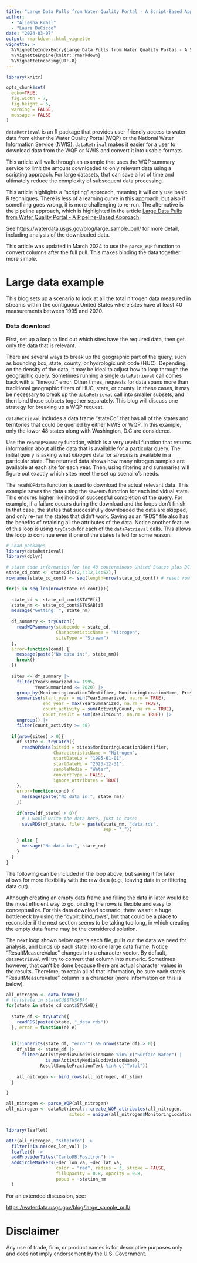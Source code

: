 ```yaml
---
title: "Large Data Pulls from Water Quality Portal - A Script-Based Approach"
author: 
  - "Aliesha Krall"
  - "Laura DeCicco"
date: "2024-03-07"
output: rmarkdown::html_vignette
vignette: >
  %\VignetteIndexEntry{Large Data Pulls from Water Quality Portal - A Script-Based Approach}
  %\VignetteEngine{knitr::rmarkdown}
  %\VignetteEncoding{UTF-8}
---
```


```r
library(knitr)

opts_chunk$set(
  echo=TRUE,
  fig.width = 7,
  fig.height = 5,
  warning = FALSE,
  message = FALSE
)
```

`dataRetrieval` is an R package that provides user-friendly access to water data from either the Water Quality Portal (WQP) or the National Water Information Service (NWIS). `dataRetrival` makes it easier for a user to download data from the WQP or NWIS and convert it into usable formats. 

This article will walk through an example that uses the WQP summary service to limit the amount downloaded to only relevant data using a scripting approach. For large datasets, that can save a lot of time and ultimately reduce the complexity of subsequent data processing. 

This article highlights a "scripting" approach, meaning it will only use basic R techniques. There is less of a learning curve in this approach, but also if something goes wrong, it is more challenging to re-run. The alternative is the pipeline approach, which is highlighted in the article [Large Data Pulls from Water Quality Portal - A Pipeline-Based Approach](wqp_large_pull_targets.html).

See [https://waterdata.usgs.gov/blog/large_sample_pull/](https://waterdata.usgs.gov/blog/large_sample_pull/) for more detail, including analysis of the downloaded data.

This article was updated in March 2024 to use the `parse_WQP` function to convert columns after the full pull. This makes binding the data together more simple.

# Large data example

This blog sets up a scenario to look at all the total nitrogen data measured in streams within the contiguous United States where sites have at least 40 measurements between 1995 and 2020.
 
### Data download

First, set up a loop to find out which sites have the required data, then get only the data that is relevant.

There are several ways to break up the geographic part of the query, such as bounding box, state, county, or hydrologic unit code (HUC). Depending on the density of the data, it may be ideal to adjust how to loop through the geographic query. Sometimes running a single `dataRetrieval` call comes back with a "timeout" error. Other times, requests for data spans more than traditional geographic filters of HUC, state, or county. In these cases, it may be necessary to break up the `dataRetrieval` call into smaller subsets, and then bind those subsets together separately. This blog will discuss one strategy for breaking up a WQP request.

`dataRetrieval` includes a data frame "stateCd" that has all of the states and territories that could be queried by either NWIS or WQP. In this example, only the lower 48 states along with Washington, D.C.are considered.

Use the `readWQPsummary` function, which is a very useful function that returns information about all the data that is available for a particular query. The initial query is asking what *nitrogen* data for *streams* is available in a particular state. The returned data shows how many nitrogen samples are available at each site for each year. Then, using filtering and summaries will figure out exactly which sites meet the set up scenairo's needs.

The `readWQPdata` function is used to download the actual relevant data. This example saves the data using the `saveRDS` function for each individual state. This ensures higher likelihood of successful completion of the query. For example, if a failure occurs during the download and the loops don't finish. In that case, the states that successfully downloaded the data are skipped, and only re-run the states that didn't work. Saving as an "RDS" file also has the benefits of retaining all the attributes of the data. Notice another feature of this loop is using `tryCatch` for each of the `dataRetrieval` calls. This allows the loop to continue even if one of the states failed for some reason. 

```r
# Load packages
library(dataRetrieval)
library(dplyr)

# state code information for the 48 conterminous United States plus DC:
state_cd_cont <- stateCd[c(2,4:12,14:52),] 
rownames(state_cd_cont) <- seq(length=nrow(state_cd_cont)) # reset row sequence

for(i in seq_len(nrow(state_cd_cont))){
  
  state_cd <- state_cd_cont$STATE[i]
  state_nm <- state_cd_cont$STUSAB[i]
  message("Getting: ", state_nm)
  
  df_summary <- tryCatch({
    readWQPsummary(statecode = state_cd,
                   CharacteristicName = "Nitrogen",
                   siteType = "Stream")
  }, 
  error=function(cond) {
    message(paste("No data in:", state_nm))
    break()
  })
  
  sites <- df_summary |> 
    filter(YearSummarized >= 1995,
           YearSummarized <= 2020) |> 
    group_by(MonitoringLocationIdentifier, MonitoringLocationName, Provider) |> 
    summarise(start_year = min(YearSummarized, na.rm = TRUE),
              end_year = max(YearSummarized, na.rm = TRUE),
              count_activity = sum(ActivityCount, na.rm = TRUE),
              count_result = sum(ResultCount, na.rm = TRUE)) |> 
    ungroup() |> 
    filter(count_activity >= 40)
  
  if(nrow(sites) > 0){
    df_state <- tryCatch({
      readWQPdata(siteid = sites$MonitoringLocationIdentifier,
                  CharacteristicName = "Nitrogen",
                  startDateLo = "1995-01-01",
                  startDateHi = "2023-12-31",
                  sampleMedia = "Water", 
                  convertType = FALSE,
                  ignore_attributes = TRUE)
    }, 
    error=function(cond) {
      message(paste("No data in:", state_nm))
    })
    
    if(nrow(df_state) > 0){
      # I would write the data here, just in case:
      saveRDS(df_state, file = paste(state_nm, "data.rds", 
                                     sep = "_"))
      
    } else {
      message("No data in:", state_nm)
    }
  }
}
```

The following can be included in the loop above, but saving it for later allows for more flexibility with the raw data (e.g., leaving data in or filtering data out). 

Although creating an empty data frame and filling the data in later would be the most efficient way to go, binding the rows is flexible and easy to conceptualize. For this data download scenario, there wasn't a huge bottleneck by using the "dyplr::bind_rows", but that could be a place to reconsider if the next section seems to be taking too long, in which creating the empty data frame may be the considered solution. 

The next loop shown below opens each file, pulls out the data we need for analysis, and binds up each state into one large data frame. Notice "ResultMeasureValue" changes into a character vector. By default, `dataRetrieval` will try to convert that column into numeric. Sometimes however, that can't be done because there are actual character values in the results. Therefore, to retain all of that information, be sure each state's "ResultMeasureValue" column is a character (more information on this is below).

```r

all_nitrogen <- data.frame()
# for(state in stateCd$STUSAB){
for(state in state_cd_cont$STUSAB){
  
  state_df <- tryCatch({
    readRDS(paste0(state, "_data.rds"))
  }, error = function(e) e)
    
    
  if(!inherits(state_df, "error") && nrow(state_df) > 0){
    df_slim <- state_df |>
      filter(ActivityMediaSubdivisionName %in% c("Surface Water") |
               is.na(ActivityMediaSubdivisionName),
             ResultSampleFractionText %in% c("Total")) 
    
    all_nitrogen <- bind_rows(all_nitrogen, df_slim)
  }

}

all_nitrogen <- parse_WQP(all_nitrogen)
all_nitrogen <- dataRetrieval:::create_WQP_attributes(all_nitrogen,
                        siteid = unique(all_nitrogen$MonitoringLocationIdentifier))



```

```r
library(leaflet)

attr(all_nitrogen, "siteInfo") |> 
  filter(!is.na(dec_lon_va)) |> 
  leaflet() |> 
  addProviderTiles("CartoDB.Positron") |> 
  addCircleMarkers(~dec_lon_va, ~dec_lat_va,
                   color = "red", radius = 3, stroke = FALSE,
                   fillOpacity = 0.8, opacity = 0.8,
                   popup = ~station_nm
  )
```

For an extended discussion, see:

<https://waterdata.usgs.gov/blog/large_sample_pull/>


# Disclaimer

Any use of trade, firm, or product names is for descriptive purposes only and does not imply endorsement by the U.S. Government.